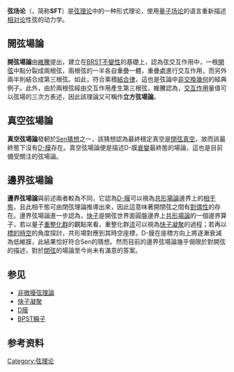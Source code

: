 {{unreferenced|time=2013-12-24T07:42:33+00:00}}
'''弦场论'''（{{lang-en|String field theory}}，简称'''SFT'''）是[[弦理论|弦理论]]中的一种形式理论，使用[[量子场论|量子场论]]的语言重新描述[[狭义相对论|相对论]]性弦的动力学。

==開弦場論==
'''開弦場論'''由[[維騰|維騰]]提出，建立在[[BRST不變性|BRST不變性]]的基礎上，認為弦交互作用中，一根[[開弦|開弦]]中點分裂成兩根弦，兩根弦的一半各自重疊一體，重疊處進行交互作用，而另外兩半則結合成第三根弦。如此，符合乘積[[結合律|結合律]]，這也是弦論中[[非交換幾何|非交換幾何]]的經典例子。此外，由於兩根弦經由交互作用產生第三根弦，維騰認為，[[交互作用|交互作用]]量值可以弦場的三次方表述，因此該理論又可稱作'''立方弦場論'''。

==真空弦場論==
'''真空弦場論'''發軔於[[Sen猜想|Sen猜想]]之一，該猜想認為最終穩定真空是[[閉弦真空|閉弦真空]]，故而該最終態下沒有[[D-膜|D-膜]]存在。真空弦場論便是描述D-膜[[粒子衰變|衰變]]最終態的場論，這也是目前備受關注的弦場論。

==邊界弦場論==
'''邊界弦場論'''與前述兩者較為不同，它認為[[D-膜|D-膜]]可以視為[[共形場論|共形場論]]邊界上的[[相干態|相干態]]，且此相干態可由閉弦理論推導出來，因此這意味著開閉弦之間有[[弦對偶|對偶性]]的存在。邊界弦場論進一步認為，[[快子|快子]]是開弦世界面圓盤邊界上[[共形場論|共形場論]]的一個邊界算子，若以量子[[重整化群|重整化群]]的觀點來看，重整化群[[流_(數學)|流]]可以視為[[快子凝聚|快子凝聚]]的過程；若再以[[標的時空|標的時空]]的角度探討，共形場對應到其時空座標，D-膜在座標方向上將逐漸衰減為低維膜，此結果恰好符合Sen的猜想。然而目前的邊界弦場論幾乎侷限於對開弦的描述，對於[[閉弦|閉弦]]的場論至今尚未有滿意的答案。

== 参见 ==
*[[非微擾弦理論|非微擾弦理論]]
*[[快子凝聚|快子凝聚]]
*[[D膜|D膜]]
*[[BPST瞬子|BPST瞬子]]

== 参考资料 ==

{{弦理论}}

{{DEFAULTSORT:String Field Theory}}
[[Category:弦理论|Category:弦理论]]
